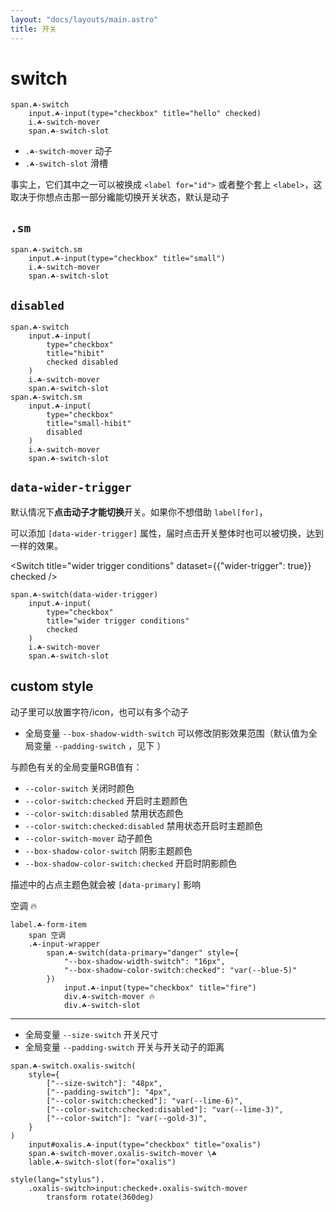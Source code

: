 ```yaml
---
layout: "docs/layouts/main.astro"
title: 开关
---
```




# switch

<Switch title="hello" checked />

```pug
span.☘-switch
    input.☘-input(type="checkbox" title="hello" checked)
    i.☘-switch-mover
    span.☘-switch-slot
```

- `.☘-switch-mover` 动子
- `.☘-switch-slot` 滑槽

事实上，它们其中之一可以被换成 `<label for="id">` 或者整个套上 `<label>`，这取决于你想点击那一部分纔能切换开关状态，默认是动子

## `.sm`

<Switch title="small" class="sm"/>

```pug
span.☘-switch.sm
    input.☘-input(type="checkbox" title="small")
    i.☘-switch-mover
    span.☘-switch-slot
```


## `disabled`

<Switch title="hibit" checked disabled/>
<Switch title="small-hibit" class="sm" disabled/>

```pug
span.☘-switch
    input.☘-input(
        type="checkbox"
        title="hibit"
        checked disabled
    )
    i.☘-switch-mover
    span.☘-switch-slot
span.☘-switch.sm
    input.☘-input(
        type="checkbox"
        title="small-hibit"
        disabled
    )
    i.☘-switch-mover
    span.☘-switch-slot
```


## `data-wider-trigger`

默认情况下**点击动子才能切换**开关。如果你不想借助 `label[for]`，

可以添加 `[data-wider-trigger]` 属性，届时点击开关整体时也可以被切换，达到一样的效果。

<Switch 
    title="wider trigger conditions"
    dataset={{"wider-trigger": true}}
    checked
/>

```pug
span.☘-switch(data-wider-trigger)
    input.☘-input(
        type="checkbox"
        title="wider trigger conditions"
        checked
    )
    i.☘-switch-mover
    span.☘-switch-slot
```


## custom style

动子里可以放置字符/icon，也可以有多个动子

- 全局变量 `--box-shadow-width-switch` 可以修改阴影效果范围（默认值为全局变量 `--padding-switch` ，见下 ）

与颜色有关的全局变量RGB值有：

- `--color-switch` 关闭时颜色
- `--color-switch:checked` 开启时主题颜色
- `--color-switch:disabled` 禁用状态颜色
- `--color-switch:checked:disabled` 禁用状态开启时主题颜色
- `--color-switch-mover` 动子颜色
- `--box-shadow-color-switch` 阴影主题颜色
- `--box-shadow-color-switch:checked` 开启时阴影颜色

描述中的占点主题色就会被 `[data-primary]` 影响


<T tag="label" class="☘-form-item">
    <span>空调</span>
    <T class="☘-input-wrapper">
        <Switch title="fire" dataset={{ primary : "danger" }} style={{
            "--box-shadow-width-switch": "16px",
            "--box-shadow-color-switch\\\:checked": "var(--blue-5)"
        }}>
            <T class="☘-switch-mover">🔥</T>
            <T class="☘-switch-slot"/>
        </Switch>
    </T>
</T>


```pug
label.☘-form-item
    span 空调
    .☘-input-wrapper
        span.☘-switch(data-primary="danger" style={
            "--box-shadow-width-switch": "16px",
            "--box-shadow-color-switch:checked": "var(--blue-5)"
        })
            input.☘-input(type="checkbox" title="fire")
            div.☘-switch-mover 🔥
            div.☘-switch-slot
```

***

- 全局变量 `--size-switch` 开关尺寸
- 全局变量 `--padding-switch` 开关与开关动子的距离

<OxalisSwitch id="oxalis" />

```pug
span.☘-switch.oxalis-switch(
    style={
        ["--size-switch"]: "48px",
        ["--padding-switch"]: "4px",
        ["--color-switch:checked"]: "var(--lime-6)",
        ["--color-switch:checked:disabled"]: "var(--lime-3)",
        ["--color-switch"]: "var(--gold-3)",
    }
)
    input#oxalis.☘-input(type="checkbox" title="oxalis")
    span.☘-switch-mover.oxalis-switch-mover \☘
    lable.☘-switch-slot(for="oxalis")

style(lang="stylus").
    .oxalis-switch>input:checked+.oxalis-switch-mover
        transform rotate(360deg)
```